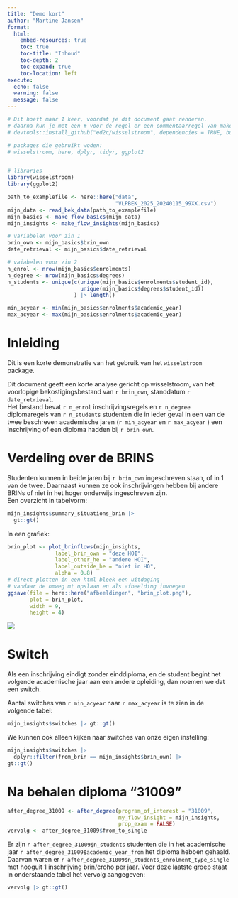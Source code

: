 ---
title: "Demo kort"
author: "Martine Jansen"
format:
  html:
    embed-resources: true
    toc: true
    toc-title: "Inhoud"
    toc-depth: 2
    toc-expand: true
    toc-location: left
execute: 
  echo: false
  warning: false
  message: false
---

```{r, eval = FALSE}
# Dit hoeft maar 1 keer, voordat je dit document gaat renderen.
# daarna kun je met een # voor de regel er een commentaarregel van maken
# devtools::install_github("ed2c/wisselstroom", dependencies = TRUE, build_vignettes = TRUE)
```



```{r setup}
# packages die gebruikt woden:
# wisselstroom, here, dplyr, tidyr, ggplot2


# libraries
library(wisselstroom)
library(ggplot2)
```

```{r inlezen}
path_to_examplefile <- here::here("data",
                                  "VLPBEK_2025_20240115_99XX.csv")
mijn_data <- read_bek_data(path_to_examplefile)
mijn_basics <- make_flow_basics(mijn_data)
mijn_insights <- make_flow_insights(mijn_basics)

```

```{r}
# variabelen voor zin 1
brin_own <- mijn_basics$brin_own
date_retrieval <- mijn_basics$date_retrieval

# vaiabelen voor zin 2
n_enrol <- nrow(mijn_basics$enrolments)
n_degree <- nrow(mijn_basics$degrees)
n_students <- unique(c(unique(mijn_basics$enrolments$student_id),
                       unique(mijn_basics$degrees$student_id))
                     ) |> length()

min_acyear <- min(mijn_basics$enrolments$academic_year)
max_acyear <- max(mijn_basics$enrolments$academic_year)

```


# Inleiding

Dit is een korte demonstratie van het gebruik van het `wisselstroom` package.   

Dit document geeft een korte analyse gericht op wisselstroom, van het voorlopige bekostigingsbestand van `r brin_own`, standdatum `r date_retrieval`.  
Het bestand bevat `r n_enrol` inschrijvingsregels en `r n_degree` diplomaregels van `r n_students` studenten die in ieder geval in een van de twee beschreven academische jaren (`r min_acyear` en `r max_acyear` ) een inschrijving of een diploma hadden bij `r brin_own`.  

# Verdeling over de BRINS

Studenten kunnen in beide jaren bij `r brin_own` ingeschreven staan, of in 1 van de twee. Daarnaast kunnen ze ook inschrijvingen hebben bij andere BRINs of niet in het hoger onderwijs ingeschreven zijn.  
Een overzicht in tabelvorm: 

```{r}
mijn_insights$summary_situations_brin |>
  gt::gt()
```



In een grafiek:  

```{r}
brin_plot <- plot_brinflows(mijn_insights,
               label_brin_own = "deze HOI",
               label_other_he = "andere HOI",
               label_outside_he = "niet in HO",
               alpha = 0.8)
# direct plotten in een html bleek een uitdaging
# vandaar de omweg mt opslaan en als afbeelding invoegen
ggsave(file = here::here("afbeeldingen", "brin_plot.png"),
       plot = brin_plot,
       width = 9,
       height = 4)
```

![](afbeeldingen/brin_plot.png)

# Switch

Als een inschrijving eindigt zonder einddiploma, en de student begint het volgende academische jaar aan een andere opleiding, dan noemen we dat een switch.

Aantal switches van `r min_acyear` naar `r max_acyear` is te zien in de volgende tabel: 

```{r}
mijn_insights$switches |> gt::gt()
```

We kunnen ook alleen kijken naar switches van onze eigen instelling:

```{r}
mijn_insights$switches |>
  dplyr::filter(from_brin == mijn_insights$brin_own) |>
gt::gt()
```





# Na behalen diploma "31009"

```{r}
after_degree_31009 <- after_degree(program_of_interest = "31009",
                                   my_flow_insight = mijn_insights,
                                   prop_exam = FALSE)
vervolg <- after_degree_31009$from_to_single
```

Er zijn `r after_degree_31009$n_students` studenten die in het academische jaar `r after_degree_31009$academic_year_from` het diploma hebben gehaald. Daarvan waren er `r after_degree_31009$n_students_enrolment_type_single` met hooguit 1 inschrijving brin/croho per jaar. Voor deze laatste groep staat in onderstaande tabel het vervolg aangegeven: 

```{r}
vervolg |> gt::gt()
```

